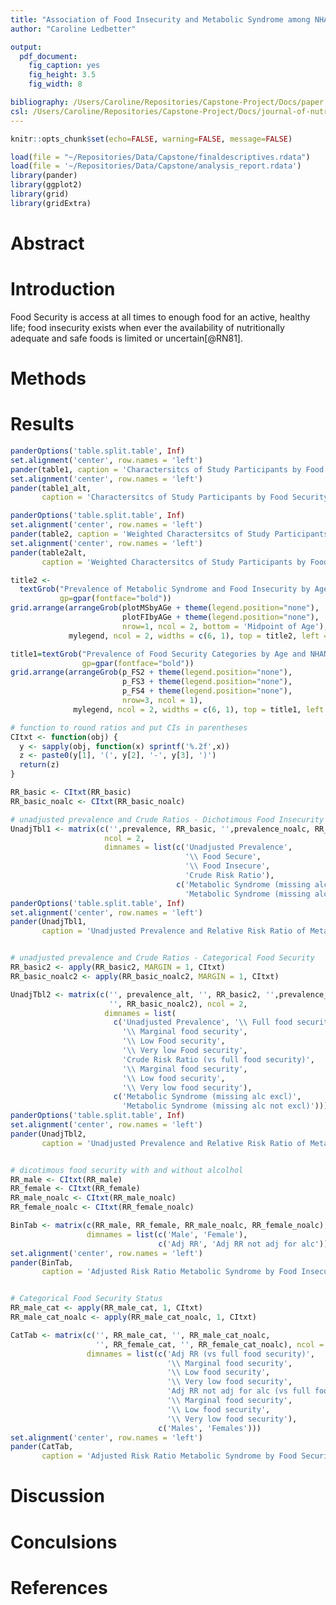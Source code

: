 ```yaml
---
title: "Association of Food Insecurity and Metabolic Syndrome among NHANES Participants 1999-2014"
author: "Caroline Ledbetter"

output: 
  pdf_document:
    fig_caption: yes
    fig_height: 3.5
    fig_width: 8

bibliography: /Users/Caroline/Repositories/Capstone-Project/Docs/paper.bib
csl: /Users/Caroline/Repositories/Capstone-Project/Docs/journal-of-nutrition.csl
---
```


```r
knitr::opts_chunk$set(echo=FALSE, warning=FALSE, message=FALSE)
```


```r
load(file = "~/Repositories/Data/Capstone/finaldescriptives.rdata")
load(file = '~/Repositories/Data/Capstone/analysis_report.rdata')
library(pander)
library(ggplot2)
library(grid)
library(gridExtra)
```

# Abstract  

# Introduction  

Food Security is access at all times to enough food for an active, healthy life; food insecurity exists when ever the availability of nutritionally adequate and safe foods is limited or uncertain[@RN81].

# Methods  

# Results   

\newpage
```r
panderOptions('table.split.table', Inf)
set.alignment('center', row.names = 'left')
pander(table1, caption = 'Charactersitcs of Study Participants by Food Security Status')
set.alignment('center', row.names = 'left')
pander(table1_alt, 
       caption = 'Charactersitcs of Study Participants by Food Security Category')
```

```r
panderOptions('table.split.table', Inf)
set.alignment('center', row.names = 'left')
pander(table2, caption = 'Weighted Charactersitcs of Study Participants by Food Security Status')
set.alignment('center', row.names = 'left')
pander(table2alt, 
       caption = 'Weighted Charactersitcs of Study Participants by Food Security Category')
```

\newpage
```r
title2 <- 
  textGrob("Prevalence of Metabolic Syndrome and Food Insecurity by Age and NHANES Cycle", 
           gp=gpar(fontface="bold"))
grid.arrange(arrangeGrob(plotMSbyAGe + theme(legend.position="none"),
                         plotFIbyAGe + theme(legend.position="none"),
                         nrow=1, ncol = 2, bottom = 'Midpoint of Age'), 
             mylegend, ncol = 2, widths = c(6, 1), top = title2, left = 'Prevalence')

```

```r
title1=textGrob("Prevalence of Food Security Categories by Age and NHANES Cycle",
                gp=gpar(fontface="bold"))
grid.arrange(arrangeGrob(p_FS2 + theme(legend.position="none"),
                         p_FS3 + theme(legend.position="none"),
                         p_FS4 + theme(legend.position="none"),
                         nrow=3, ncol = 1),
              mylegend, ncol = 2, widths = c(6, 1), top = title1, left = 'Prevalence')
```
\newpage



```r
# function to round ratios and put CIs in parentheses
CItxt <- function(obj) {
  y <- sapply(obj, function(x) sprintf('%.2f',x))
  z <- paste0(y[1], '(', y[2], '-', y[3], ')')
  return(z)
}

RR_basic <- CItxt(RR_basic)
RR_basic_noalc <- CItxt(RR_basic_noalc)

# unadjusted prevalence and Crude Ratios - Dichotimous Food Insecurity
UnadjTbl1 <- matrix(c('',prevalence, RR_basic, '',prevalence_noalc, RR_basic_noalc),
                     ncol = 2, 
                     dimnames = list(c('Unadjusted Prevalence',
                                       '\\ Food Secure',
                                       '\\ Food Insecure',
                                       'Crude Risk Ratio'), 
                                     c('Metabolic Syndrome (missing alc excl)', 
                                       'Metabolic Syndrome (missing alc not excl)')))
panderOptions('table.split.table', Inf)
set.alignment('center', row.names = 'left')
pander(UnadjTbl1, 
       caption = 'Unadjusted Prevalence and Relative Risk Ratio of Metabolic Syndrome')


# unadjusted prevalence and Crude Ratios - Categorical Food Security
RR_basic2 <- apply(RR_basic2, MARGIN = 1, CItxt)
RR_basic_noalc2 <- apply(RR_basic_noalc2, MARGIN = 1, CItxt)

UnadjTbl2 <- matrix(c('', prevalence_alt, '', RR_basic2, '',prevalence_alt_noalc, 
                      '', RR_basic_noalc2), ncol = 2, 
                     dimnames = list(
                       c('Unadjusted Prevalence', '\\ Full food security', 
                         '\\ Marginal food security', 
                         '\\ Low Food security',
                         '\\ Very low Food security', 
                         'Crude Risk Ratio (vs full food security)',
                         '\\ Marginal food security',
                         '\\ Low food security',
                         '\\ Very low food security'), 
                       c('Metabolic Syndrome (missing alc excl)', 
                         'Metabolic Syndrome (missing alc not excl)')))
panderOptions('table.split.table', Inf)
set.alignment('center', row.names = 'left')
pander(UnadjTbl2, 
       caption = 'Unadjusted Prevalence and Relative Risk Ratio of Metabolic Syndrome')


# dicotimous food security with and without alcolhol
RR_male <- CItxt(RR_male)
RR_female <- CItxt(RR_female)
RR_male_noalc <- CItxt(RR_male_noalc)
RR_female_noalc <- CItxt(RR_female_noalc)

BinTab <- matrix(c(RR_male, RR_female, RR_male_noalc, RR_female_noalc), nrow = 2,
                 dimnames = list(c('Male', 'Female'), 
                                 c('Adj RR', 'Adj RR not adj for alc')))
set.alignment('center', row.names = 'left')
pander(BinTab, 
       caption = 'Adjusted Risk Ratio Metabolic Syndrome by Food Insecurity Status')


# Categorical Food Security Status
RR_male_cat <- apply(RR_male_cat, 1, CItxt)
RR_male_cat_noalc <- apply(RR_male_cat_noalc, 1, CItxt)

CatTab <- matrix(c('', RR_male_cat, '', RR_male_cat_noalc,
                   '', RR_female_cat, '', RR_female_cat_noalc), ncol = 2,
                 dimnames = list(c('Adj RR (vs full food security)', 
                                   '\\ Marginal food security', 
                                   '\\ Low food security', 
                                   '\\ Very low food security',
                                   'Adj RR not adj for alc (vs full food security)', 
                                   '\\ Marginal food security', 
                                   '\\ Low food security', 
                                   '\\ Very low food security'), 
                                 c('Males', 'Females')))
set.alignment('center', row.names = 'left')
pander(CatTab, 
       caption = 'Adjusted Risk Ratio Metabolic Syndrome by Food Security Category')
```



# Discussion  

# Conculsions  

# References


